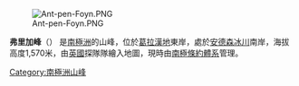 [[Image:Ant-pen-Foyn.PNG|thumb]]

{{coord|66|25|S|64|0|W|source:GNIS|display=title}}

'''弗里加峰'''（{{lang-en|Frigga Peak}}）
是[[南極洲|南極洲]]的山峰，位於[[葛拉漢地|葛拉漢地]]東岸，處於[[安德森冰川|安德森冰川]]南岸，海拔高度1,570米，由[[英國|英國]]探隊隊繪入地圖，現時由[[南極條約體系|南極條約體系]]管理。

{{DEFAULTSORT:Frigga Peak}}
[[Category:南極洲山峰|Category:南極洲山峰]]


{{FoynCoast-geo-stub}}